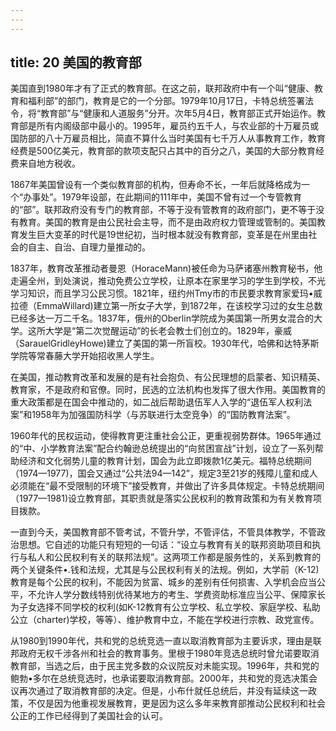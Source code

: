 ```yaml
---
---
---
```

title: 20 美国的教育部
---




美国直到1980年才有了正式的教育部。在这之前，联邦政府中有一个叫“健康、教育和福利部”的部门，教育是它的一个分部。1979年10月17日，卡特总统签署法令，将“教育部”与“健康和人道服务”分开。次年5月4日，教育部正式开始运作。教育部是所有内阁级部中最小的。1995年，雇员约五千人，与农业部的十万雇员或国防部的八十万雇员相比，简直不算什么当时美国有七千万人从事教育工作，教育经费是500亿美元，教育部的款项支配只占其中的百分之八，美国的大部分教育经费来自地方税收。

1867年美国曾设有一个类似教育部的机构，但寿命不长，一年后就降格成为一个“办事处”。1979年设部，在此期间的111年中，美国不曾有过一个专管教育的“部”。联邦政府没有专门的教育部，不等于没有管教育的政府部门，更不等于没有教育。美国的教育是由公民社会主导，而不是由政府权力管理或管制的。美国教育发生巨大变革的时代是19世纪初，当时根本就没有教育部，变革是在州里由社会的自主、自治、自理力量推动的。

1837年，教育改革推动者曼恩（HoraceMann)被任命为马萨诸塞州教育秘书，他走遍全州，到处演说，推动免费公立学校，让原本在家里学习的学生到学校，不光学习知识，而且学习公民习惯。1821年，纽约州Tmy市的市民要求教育家爱玛•威拉德（EmmaWillard)建立第一所女子大学，到1872年，在该校学习过的女生总数已经多达一万二千名。1837年，俄州的Oberlin学院成为美国第一所男女混合的大学。这所大学是“第二次觉醒运动”的长老会教士们创立的。1829年，豪威（SarauelGridleyHowe)建立了美国的第一所盲校。1930年代，哈佛和达特茅斯学院等常春藤大学开始招收黑人学生。

在美国，推动教育改革和发展的是有社会抱负、有公民理想的启蒙者、知识精英、教育家，不是政府和官僚。同时，民选的立法机构也发挥了很大作用。美国教育的重大政策都是在国会中推动的，如二战后帮助退伍军人入学的“退伍军人权利法案”和1958年为加强国防科学（与苏联进行太空竞争）的“国防教育法案”。

1960年代的民权运动，使得教育更注重社会公正，更重视弱势群体。1965年通过的“中、小学教育法案”配合约翰逊总统提出的“向贫困宣战”计划，设立了一系列帮助经济和文化弱势儿童的教育计划，国会为此立即拨款1亿美元。福特总统期间（1974—1977)，国会又通过“公共法94—142”，规定3至21岁的残障儿童和成人必须能在“最不受限制的环境下”接受教育，并做出了许多具体规定。卡特总统期间（1977—1981)设立教育部，其职责就是落实公民权利的教育政策和为有关教育项目拨款。

一直到今夭，美国教育部不管考试，不管升学，不管评估，不管具体教学，不管政治思想。它自述的功能只有短短的一句话：“设立与教育有关的联邦资助项目和执行与私人和公民权利有关的联邦法规”。这两项工作都是服务性的，关系到教育的两个关键条件•.钱和法规，尤其是与公民权利有关的法规。例如，大学前（K-12)教育是每个公民的权利，不能因为贫富、城乡的差别有任何损害、入学机会应当公平，不允许人学分数线特别优待某地方的考生、学费资助标准应当公平、保障家长为子女选择不同学校的权利(如K-12教育有公立学校、私立学校、家庭学校、私助公立（charter)学校，等等）、维护教育中立，不能在学校进行宗教、政党宣传。

从1980到1990年代，共和党的总统竞选一直以取消教育部为主要诉求，理由是联邦政府无权千涉各州和社会的教育事务。里根于1980年竞选总统时曾允诺要取消教育部，当选之后，由于民主党多数的众议院反对未能实现。1996年，共和党的鲍勃•多尔在总统竞选时，也承诺要取消教育部。2000年，共和党的竞选决策会议再次通过了取消教育部的决定。但是，小布什就任总统后，并没有延续这一政策，不仅是因为他重视发展教育，更是因为这么多年来教育部推动公民权利和社会公正的工作已经得到了美国社会的认可。